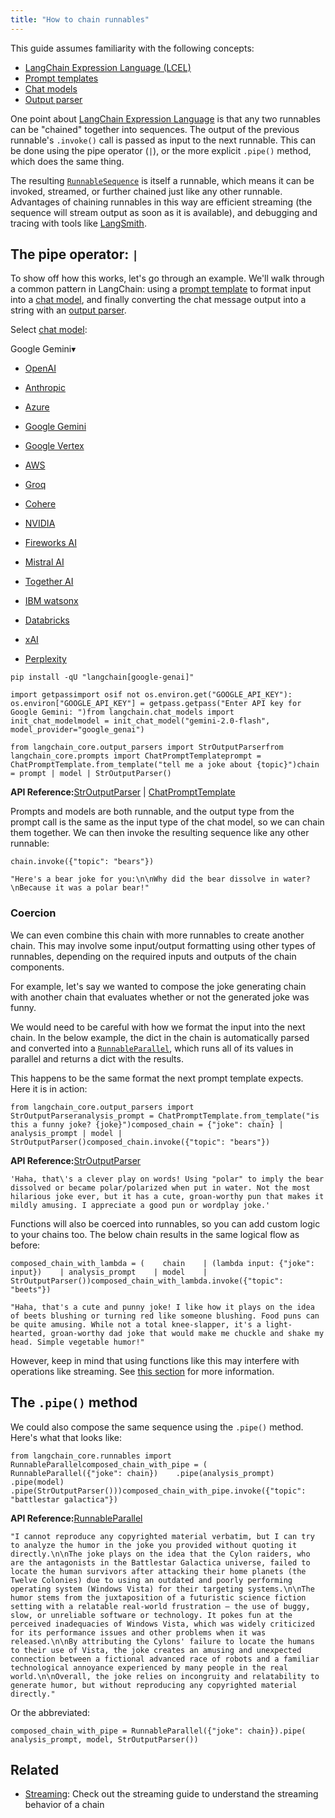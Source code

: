 ```yaml
---
title: "How to chain runnables"
---
```


<Info>
  This guide assumes familiarity with the following concepts:

  * [LangChain Expression Language (LCEL)](/src/oss/concepts/lcel)
  * [Prompt templates](/src/oss/concepts/prompt_templates)
  * [Chat models](/src/oss/concepts/chat_models)
  * [Output parser](/src/oss/concepts/output_parsers)
</Info>

One point about [LangChain Expression Language](/src/oss/concepts/lcel) is that any two runnables can be "chained" together into sequences. The output of the previous runnable's `.invoke()` call is passed as input to the next runnable. This can be done using the pipe operator (`|`), or the more explicit `.pipe()` method, which does the same thing.

The resulting [`RunnableSequence`](https://python.langchain.com/api_reference/core/runnables/langchain_core.runnables.base.RunnableSequence.html) is itself a runnable, which means it can be invoked, streamed, or further chained just like any other runnable. Advantages of chaining runnables in this way are efficient streaming (the sequence will stream output as soon as it is available), and debugging and tracing with tools like [LangSmith](/src/oss/how_to/debugging).

## The pipe operator: `|`

To show off how this works, let's go through an example. We'll walk through a common pattern in LangChain: using a [prompt template](/src/oss/how_to/#prompt-templates) to format input into a [chat model](/src/oss/how_to/#chat-models), and finally converting the chat message output into a string with an [output parser](/src/oss/how_to/#output-parsers).

Select [chat model](/src/oss/integrations/chat):

Google Gemini▾

* [OpenAI](#)

* [Anthropic](#)

* [Azure](#)

* [Google Gemini](#)

* [Google Vertex](#)

* [AWS](#)

* [Groq](#)

* [Cohere](#)

* [NVIDIA](#)

* [Fireworks AI](#)

* [Mistral AI](#)

* [Together AI](#)

* [IBM watsonx](#)

* [Databricks](#)

* [xAI](#)

* [Perplexity](#)

```
pip install -qU "langchain[google-genai]"
```

```
import getpassimport osif not os.environ.get("GOOGLE_API_KEY"):  os.environ["GOOGLE_API_KEY"] = getpass.getpass("Enter API key for Google Gemini: ")from langchain.chat_models import init_chat_modelmodel = init_chat_model("gemini-2.0-flash", model_provider="google_genai")
```

```
from langchain_core.output_parsers import StrOutputParserfrom langchain_core.prompts import ChatPromptTemplateprompt = ChatPromptTemplate.from_template("tell me a joke about {topic}")chain = prompt | model | StrOutputParser()
```

**API Reference:**[StrOutputParser](https://python.langchain.com/api_reference/core/output_parsers/langchain_core.output_parsers.string.StrOutputParser.html) | [ChatPromptTemplate](https://python.langchain.com/api_reference/core/prompts/langchain_core.prompts.chat.ChatPromptTemplate.html)

Prompts and models are both runnable, and the output type from the prompt call is the same as the input type of the chat model, so we can chain them together. We can then invoke the resulting sequence like any other runnable:

```
chain.invoke({"topic": "bears"})
```

```
"Here's a bear joke for you:\n\nWhy did the bear dissolve in water?\nBecause it was a polar bear!"
```

### Coercion

We can even combine this chain with more runnables to create another chain. This may involve some input/output formatting using other types of runnables, depending on the required inputs and outputs of the chain components.

For example, let's say we wanted to compose the joke generating chain with another chain that evaluates whether or not the generated joke was funny.

We would need to be careful with how we format the input into the next chain. In the below example, the dict in the chain is automatically parsed and converted into a [`RunnableParallel`](/src/oss/how_to/parallel), which runs all of its values in parallel and returns a dict with the results.

This happens to be the same format the next prompt template expects. Here it is in action:

```
from langchain_core.output_parsers import StrOutputParseranalysis_prompt = ChatPromptTemplate.from_template("is this a funny joke? {joke}")composed_chain = {"joke": chain} | analysis_prompt | model | StrOutputParser()composed_chain.invoke({"topic": "bears"})
```

**API Reference:**[StrOutputParser](https://python.langchain.com/api_reference/core/output_parsers/langchain_core.output_parsers.string.StrOutputParser.html)

```
'Haha, that\'s a clever play on words! Using "polar" to imply the bear dissolved or became polar/polarized when put in water. Not the most hilarious joke ever, but it has a cute, groan-worthy pun that makes it mildly amusing. I appreciate a good pun or wordplay joke.'
```

Functions will also be coerced into runnables, so you can add custom logic to your chains too. The below chain results in the same logical flow as before:

```
composed_chain_with_lambda = (    chain    | (lambda input: {"joke": input})    | analysis_prompt    | model    | StrOutputParser())composed_chain_with_lambda.invoke({"topic": "beets"})
```

```
"Haha, that's a cute and punny joke! I like how it plays on the idea of beets blushing or turning red like someone blushing. Food puns can be quite amusing. While not a total knee-slapper, it's a light-hearted, groan-worthy dad joke that would make me chuckle and shake my head. Simple vegetable humor!"
```

However, keep in mind that using functions like this may interfere with operations like streaming. See [this section](/src/oss/how_to/functions) for more information.

## The `.pipe()` method

We could also compose the same sequence using the `.pipe()` method. Here's what that looks like:

```
from langchain_core.runnables import RunnableParallelcomposed_chain_with_pipe = (    RunnableParallel({"joke": chain})    .pipe(analysis_prompt)    .pipe(model)    .pipe(StrOutputParser()))composed_chain_with_pipe.invoke({"topic": "battlestar galactica"})
```

**API Reference:**[RunnableParallel](https://python.langchain.com/api_reference/core/runnables/langchain_core.runnables.base.RunnableParallel.html)

```
"I cannot reproduce any copyrighted material verbatim, but I can try to analyze the humor in the joke you provided without quoting it directly.\n\nThe joke plays on the idea that the Cylon raiders, who are the antagonists in the Battlestar Galactica universe, failed to locate the human survivors after attacking their home planets (the Twelve Colonies) due to using an outdated and poorly performing operating system (Windows Vista) for their targeting systems.\n\nThe humor stems from the juxtaposition of a futuristic science fiction setting with a relatable real-world frustration – the use of buggy, slow, or unreliable software or technology. It pokes fun at the perceived inadequacies of Windows Vista, which was widely criticized for its performance issues and other problems when it was released.\n\nBy attributing the Cylons' failure to locate the humans to their use of Vista, the joke creates an amusing and unexpected connection between a fictional advanced race of robots and a familiar technological annoyance experienced by many people in the real world.\n\nOverall, the joke relies on incongruity and relatability to generate humor, but without reproducing any copyrighted material directly."
```

Or the abbreviated:

```
composed_chain_with_pipe = RunnableParallel({"joke": chain}).pipe(    analysis_prompt, model, StrOutputParser())
```

## Related

* [Streaming](/src/oss/how_to/streaming): Check out the streaming guide to understand the streaming behavior of a chain
